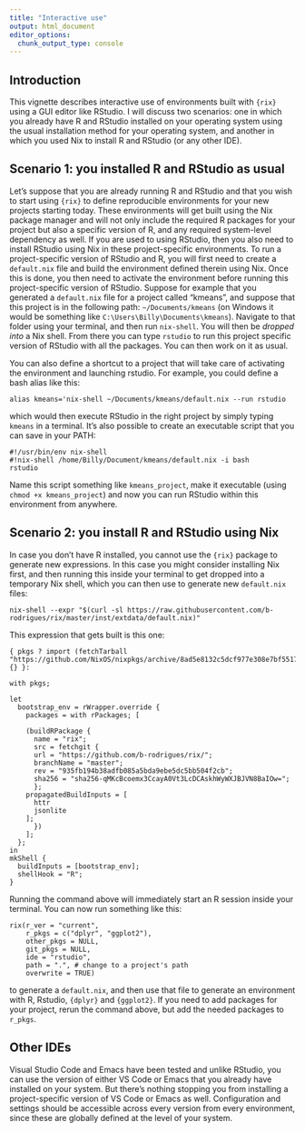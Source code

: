 ```yaml
---
title: "Interactive use"
output: html_document
editor_options:
  chunk_output_type: console
---
```


## Introduction

This vignette describes interactive use of environments built with `{rix}` using
a GUI editor like RStudio. I will discuss two scenarios: one in which you
already have R and RStudio installed on your operating system using the usual
installation method for your operating system, and another in which you used Nix
to install R and RStudio (or any other IDE).

## Scenario 1: you installed R and RStudio as usual

Let's suppose that you are already running R and RStudio and that you wish to
start using `{rix}` to define reproducible environments for your new projects
starting today. These environments will get built using the Nix package manager
and will not only include the required R packages for your project but also a
specific version of R, and any required system-level dependency as well. If you
are used to using RStudio, then you also need to install RStudio using Nix in
these project-specific environments. To run a project-specific version of
RStudio and R, you will first need to create a `default.nix` file and build the
environment defined therein using Nix. Once this is done, you then need to
activate the environment before running this project-specific version of
RStudio. Suppose for example that you generated a `default.nix` file for a
project called "kmeans", and suppose that this project is in the following path:
`~/Documents/kmeans` (on Windows it would be something like
`C:\Users\Billy\Documents\kmeans`). Navigate to that folder using your terminal,
and then run `nix-shell`. You will then be *dropped into* a Nix shell. From
there you can type `rstudio` to run this project specific version of RStudio
with all the packages. You can then work on it as usual.

You can also define a shortcut to a project that will take care of activating
the environment and launching rstudio. For example, you could define a bash
alias like this:

```
alias kmeans='nix-shell ~/Documents/kmeans/default.nix --run rstudio
```

which would then execute RStudio in the right project by simply typing `kmeans`
in a terminal. It's also possible to create an executable script that you can
save in your PATH:

```
#!/usr/bin/env nix-shell
#!nix-shell /home/Billy/Document/kmeans/default.nix -i bash
rstudio
```

Name this script something like `kmeans_project`, make it executable (using
`chmod +x kmeans_project`) and now you can run RStudio within this environment
from anywhere.

## Scenario 2: you install R and RStudio using Nix

In case you don't have R installed, you cannot use the `{rix}` package to
generate new expressions. In this case you might consider installing Nix first,
and then running this inside your terminal to get dropped into a temporary
Nix shell, which you can then use to generate new `default.nix` files:

```
nix-shell --expr "$(curl -sl https://raw.githubusercontent.com/b-rodrigues/rix/master/inst/extdata/default.nix)"
```

This expression that gets built is this one:

```
{ pkgs ? import (fetchTarball "https://github.com/NixOS/nixpkgs/archive/8ad5e8132c5dcf977e308e7bf5517cc6cc0bf7d8.tar.gz") {} }:

with pkgs;

let
  bootstrap_env = rWrapper.override {
    packages = with rPackages; [

    (buildRPackage {
      name = "rix";
      src = fetchgit {
      url = "https://github.com/b-rodrigues/rix/";
      branchName = "master";
      rev = "935fb194b38adfb085a5bda9ebe5dc5bb504f2cb";
      sha256 = "sha256-qMKcBcoemx3CcayA0Vt3LcDCAskhWyWXJBJVN8BaIOw=";
      };
    propagatedBuildInputs = [
      httr
      jsonlite
    ];
      })
    ];
  };
in
mkShell {
  buildInputs = [bootstrap_env];
  shellHook = "R";
}

```

Running the command above will immediately start an R session inside your
terminal. You can now run something like this:

```
rix(r_ver = "current",
    r_pkgs = c("dplyr", "ggplot2"),
    other_pkgs = NULL,
    git_pkgs = NULL,
    ide = "rstudio",
    path = ".", # change to a project's path
    overwrite = TRUE)
```

to generate a `default.nix`, and then use that file to generate an environment
with R, Rstudio, `{dplyr}` and `{ggplot2}`. If you need to add packages for your
project, rerun the command above, but add the needed packages to `r_pkgs`.

## Other IDEs

Visual Studio Code and Emacs have been tested and unlike RStudio, you can use
the version of either VS Code or Emacs that you already have installed on your
system. But there's nothing stopping you from installing a project-specific
version of VS Code or Emacs as well. Configuration and settings should be
accessible across every version from every environment, since these are globally
defined at the level of your system.
